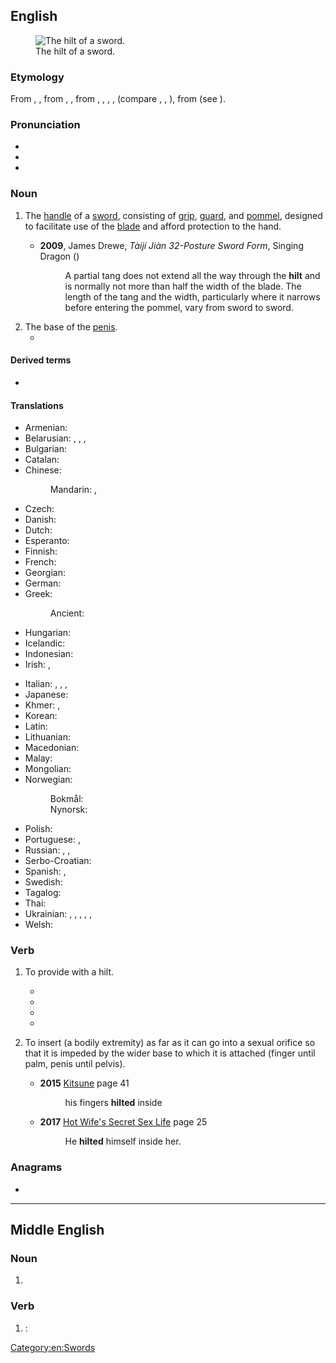 {{also|Hilt}}
==English==
[[File:Cawood sword - hilt - YORYM 2007 3086.JPG|thumb|right|The hilt of a sword.]]

===Etymology===
From {{inh|en|enm|hilt}}, {{m|enm|hilte}}, from {{inh|en|ang|hilt}}, {{m|ang|hilte}}, from {{inh|en|gem-pro|*heltą}}, {{m|gem-pro|*heltǭ}}, {{m|gem-pro|*heltō}}, {{m|gem-pro|*hiltijō}}, (compare {{cog|non|hjalt}}, {{cog|goh|helza}}, {{cog|osx|helta}}), from {{der|en|ine-pro|*kel-|t=to strike, cut}} (see {{m|en|holt}}).

===Pronunciation===
* {{IPA|en|/hɪlt/}}
* {{audio|en|en-us-hilt.ogg|Audio (US)}}
* {{rhymes|en|ɪlt}}

===Noun===
{{en-noun}}

# The [[handle]] of a [[sword]], consisting of [[grip]], [[guard]], and [[pommel]], designed to facilitate use of the [[blade]] and afford protection to the hand.
#: {{syn|en|haft}}
#: {{meronyms|en|grip|guard|pommel}}
#: {{holonyms|en|sword}}
#* '''2009''', James Drewe, ''Tàijí Jiàn 32-Posture Sword Form'', Singing Dragon ({{ISBN|9781846428692}})
#*: A partial tang does not extend all the way through the '''hilt''' and is normally not more than half the width of the blade. The length of the tang and the width, particularly where it narrows before entering the pommel, vary from sword to  sword.
# The base of the [[penis]].
#* {{RQ:Cleland Fanny Hill|passage=he draws it again, and just wetting it with spittle, re-enters, and with ease sheath'd it now up to the '''hilt'''}}

====Derived terms====
* {{l|en|to the hilt}}

====Translations====
{{trans-top|grip of a sword}}
* Armenian: {{t+|hy|դաստակ}}
* Belarusian: {{t|be|рукая́тка|f}}, {{t|be|дзяржа́нне|n}}, {{t|be|эфе́с|m}}, {{t|be|рукая́ць|f}}
* Bulgarian: {{t|bg|ефес|m}}
* Catalan: {{t|ca|empunyadura|f}}
* Chinese:
*: Mandarin: {{t+|cmn|柄|tr=bǐng|sc=Hani}}, {{t+|cmn|刀柄|tr=dāobǐng|sc=Hani}}
* Czech: {{t+|cs|jílec|m}}
* Danish: {{t|da|hæfte|n}}
* Dutch: {{t+|nl|heft|n}}
* Esperanto: {{t|eo|tenilo}}
* Finnish: {{t+|fi|kahva}}
* French: {{t+|fr|poignée|f}}
* Georgian: {{t-needed|ka}}
* German: {{t+|de|Griff|m}}
* Greek: {{t+|el|λαβή|f}}
*: Ancient: {{t|grc|λαβή|f}}
* Hungarian: {{t+|hu|markolat}}
* Icelandic: {{t|is|hjalt|n}}
* Indonesian: {{t+|id|gagang}}
* Irish: {{t|ga|dornchla|m}}, {{t|ga|feirc|f}}
{{trans-mid}}
* Italian: {{t+|it|impugnatura|f}}, {{t+|it|elsa|f}}, {{t+|it|coccia|f}}, {{t|it|guardamano|m}}
* Japanese: {{t+|ja|柄|tr=つか, tsuka|sc=Jpan}}
* Khmer: {{t+|km|ដង|tr=dɑɑŋ|sc=Khmr}}, {{t|km|ច្រាម|tr=craam|sc=Khmr}}
* Korean: {{t+|ko|칼자루}}
* Latin: {{t|la|manūbrium|n}}
* Lithuanian: {{t|lt|rankena|f}}
* Macedonian: {{t|mk|балчак|m}}
* Malay: {{t|ms|hulu}}
* Mongolian: {{t+|mn|бариул|sc=Cyrl}}
* Norwegian:
*: Bokmål: {{t|nb|hjalt|n}}
*: Nynorsk: {{t|nn|hjalt|n}}
* Polish: {{t+|pl|rękojeść|f}}
* Portuguese: {{t+|pt|empunhadura}}, {{t+|pt|cabo}}
* Russian: {{t+|ru|рукоя́тка|f}}, {{t+|ru|эфе́с|m}}, {{t+|ru|рукоя́ть|f}}
* Serbo-Croatian: {{t+|sh|balčak|m}}
* Spanish: {{t+|es|empuñadura|f}}, {{t+|es|mango|m}}
* Swedish: {{t+|sv|hjalt|n}}
* Tagalog: {{t|tl|puluhan}}
* Thai: {{t-needed|th}}
* Ukrainian: {{t|uk|рукоя́тка|f}}, {{t|uk|рукоя́ть|f}}, {{t|uk|держа́к|m}}, {{t|uk|держа́ло|n}}, {{t|uk|ефе́с|m}}, {{t|uk|де́ржално|n}}
* Welsh: {{t|cy|carn|m}}
{{trans-bottom}}

===Verb===
{{en-verb}}

# {{lb|en|transitive}} To provide with a hilt.
#* {{quote-book|en|year=1973|title=1815: the armies at Waterloo|author=Ugo Pericoli|page=78|passage=Being lightly '''hilted''', it was very heavy in the point and was useful only as an unscientific chopper, dangerous if it connected with a vital part of an adversary, ideal for cutting at defenceless infantry, but unsuitable for sabre to sabre action, especially against the French equivalent, a beautifully balanced weapon, which was so functional that it was still used by the French cavalry in 1918, while a copy was used by the Prussians in the war of 1870.}}
#* {{quote-book|en|year=1978|title=Adventures in Sakaeland|author=Martin Louis Alan Gompertz|page=68|passage=She took a ray of light from the moon, the lamp which stands on her adorning table, and fashioned it into a bright dagger. She '''hilted''' it with the turquoise of the morning sky, with some of the stars in it for better grip, and gave it to Gulsera, whispering in her ear.}}
#* {{quote-book|en|year=2011|title=Bronze Age Military Equipment|author=Dan Howard|page=38|ISBN=1848842937|passage=Reconstructions of Type A and Type B swords weigh less than 500g, even when '''hilted'''.}}
#* {{quote-book|en|year=2015|title=American Silver-Hilted, Revolutionary and Early Federal Swords|author=Daniel D. Hartzler|ISBN=1503530639|passage=By 1810 Clark and Rogers were New Orleans silversmiths, but this study has not revealed any products that they '''hilted'''.}}
# {{lb|en|transitive}} To insert (a bodily extremity) as far as it can go into a sexual orifice so that it is impeded by the wider base to which it is attached (finger until palm, penis until pelvis).
#*'''2015''' [https://books.google.ca/books?id=0hB3CgAAQBAJ&pg=PT41&lpg=PT41 Kitsune] page 41
#*:his fingers '''hilted''' inside
#*'''2017''' [https://books.google.ca/books?id=lBcsDwAAQBAJ&pg=PT25&lpg=PT25 Hot Wife's Secret Sex Life] page 25
#*:He '''hilted''' himself inside her.

===Anagrams===
* {{anagrams|en|a=hilt|-lith|Lith.|lith|lith-}}

[[Category:en:Swords]]

----

==Middle English==

===Noun===
{{enm-noun|hiltes}}

# {{alt form|enm|hilte||hilt}}

===Verb===
{{head|enm|verb form}}

# {{alt form|enm|hiled}}: {{infl of|enm|hilen||past|part|t=to cover}}